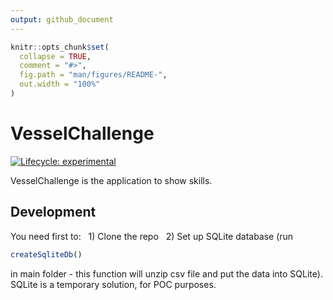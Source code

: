 ```yaml
---
output: github_document
---
```


<!-- README.md is generated from README.Rmd. Please edit that file -->

```r
knitr::opts_chunk$set(
  collapse = TRUE,
  comment = "#>",
  fig.path = "man/figures/README-",
  out.width = "100%"
)
```
# VesselChallenge

<!-- badges: start -->
[![Lifecycle: experimental](https://img.shields.io/badge/lifecycle-experimental-orange.svg)](https://www.tidyverse.org/lifecycle/#experimental)
<!-- badges: end -->

VesselChallenge is the application to show skills.

## Development

You need first to:
\  1) Clone the repo
\  2) Set up SQLite database (run 
``` r
createSqliteDb()
```
in main folder - this function will unzip csv file and put the data into SQLite). SQLite is a temporary solution, for POC purposes.
